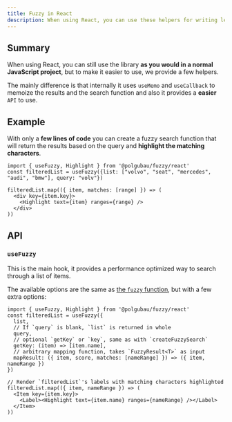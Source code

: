 ```yaml
---
title: Fuzzy in React 
description: When using React, you can use these helpers for writing less code.
---
```


## Summary

When using React, you can still use the library **as you would in a normal JavaScript project**, but to make it easier to use, we provide a few helpers.

The mainly difference is that internally it uses `useMemo` and `useCallback` to memoize the results and the search function and also it provides a **easier** `API` to use.

## Example

With only a **few lines of code** you can create a fuzzy search function that will return the results based on the query and **highlight the matching characters**.

```tsx title="App.tsx"
import { useFuzzy, Highlight } from '@polgubau/fuzzy/react'
const filteredList = useFuzzy({list: ["volvo", "seat", "mercedes", "audi", "bmw"], query: "volv"})

filteredList.map(({ item, matches: [range] }) => (
  <div key={item.key}>
    <Highlight text={item} ranges={range} /> 
  </div>
))
```

## API
### `useFuzzy`

This is the main hook, it provides a performance optimized way to search through a list of items.

The available options are the same as [the `fuzzy` function](/get-started), but with a few extra options:

```tsx title="App.tsx"
import { useFuzzy, Highlight } from '@polgubau/fuzzy/react'
const filteredList = useFuzzy({
  list,
  // If `query` is blank, `list` is returned in whole
  query,
  // optional `getKey` or `key`, same as with `createFuzzySearch`
  getKey: (item) => [item.name],
  // arbitrary mapping function, takes `FuzzyResult<T>` as input
  mapResult: ({ item, score, matches: [nameRange] }) => ({ item, nameRange })
})

// Render `filteredList`'s labels with matching characters highlighted
filteredList.map(({ item, nameRange }) => (
  <Item key={item.key}>
    <Label><Highlight text={item.name} ranges={nameRange} /></Label>
  </Item>
))